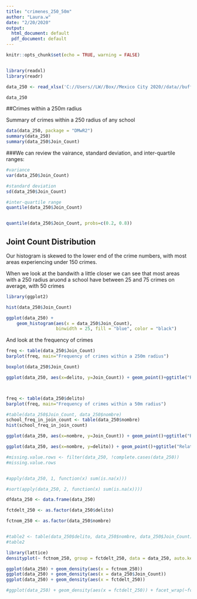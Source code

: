 ```yaml
---
title: "crimenes_250_50m"
author: "Laura.w"
date: "2/20/2020"
output:
  html_document: default
  pdf_document: default
---
```


```r
knitr::opts_chunk$set(echo = TRUE, warning = FALSE)
```

```r


```
```r
library(readxl)
library(readr)

data_250 <- read_xlsx('C://Users//LW//Box//Mexico City 2020//data//buffer_250_crime1_TableToExcel.xlsx')

data_250
```


##Crimes within a 250m radius

Summary of crimes within a 250 radius of any school
```r
data(data_250, package = "DMwR2")
summary(data_250)
summary(data_250$Join_Count)
```
###We can review the vairance, standard deviation, and inter-quartile ranges:
```r
#variance
var(data_250$Join_Count)

#standard deviation
sd(data_250$Join_Count)

#inter-quartile range
quantile(data_250$Join_Count)


quantile(data_250$Join_Count, probs=c(0.2, 0.8))
```

## Joint Count Distribution

Our histogram is skewed to the lower end of the crime numbers, with most areas experiencing under 150 crimes.

When we look at the bandwith a little closer we can see that most areas with a 250 radius aruond a school have between 25 and 75 crimes on average, with 50 crimes 
```r

library(ggplot2)

hist(data_250$Join_Count)

ggplot(data_250) +
    geom_histogram(aes(x = data_250$Join_Count),
                   binwidth = 25, fill = "blue", color = "black")
```

And look at the frequency of crimes
```r
freq <- table(data_250$Join_Count)
barplot(freq, main="Frequency of crimes within a 250m radius")
```

```r
boxplot(data_250$Join_Count)


```


```r
ggplot(data_250, aes(x=delito, y=Join_Count)) + geom_point()+ggtitle("Relationship crime and count")




```

```r
freq <- table(data_250$delito)
barplot(freq, main="Frequency of crimes within a 50m radius")
```




```r
#table(data_250$Join_Count, data_250$nombre)
school_freq_in_join_count <- table(data_250$nombre)
hist(school_freq_in_join_count)

```

```r

ggplot(data_250, aes(x=nombre, y=Join_Count)) + geom_point()+ggtitle("Relationship school and count")
```

```r

ggplot(data_250, aes(x=nombre, y=delito)) + geom_point()+ggtitle("Relationship school and crime")

```

```r

#missing.value.rows <- filter(data_250, !complete.cases(data_250)) 
#missing.value.rows


#apply(data_250, 1, function(x) sum(is.na(x)))

#sort(apply(data_250, 2, function(x) sum(is.na(x))))

```

```r
dfdata_250 <- data.frame(data_250)

fctdelt_250 <- as.factor(data_250$delito)

fctnom_250 <- as.factor(data_250$nombre)



```

```r
#table2 <- table(data_250$delito, data_250$nombre, data_250$Join_Count)
#table2

```

```r
library(lattice)
densityplot(~ fctnom_250, group = fctdelt_250, data = data_250, auto.key = TRUE)

ggplot(data_250) + geom_density(aes(x = fctnom_250))
ggplot(data_250) + geom_density(aes(x = data_250$Join_Count))
ggplot(data_250) + geom_density(aes(x = fctdelt_250))


```

```r
#ggplot(data_250) + geom_density(aes(x = fctdelt_250)) + facet_wrap(~fctnom_250)

 ```